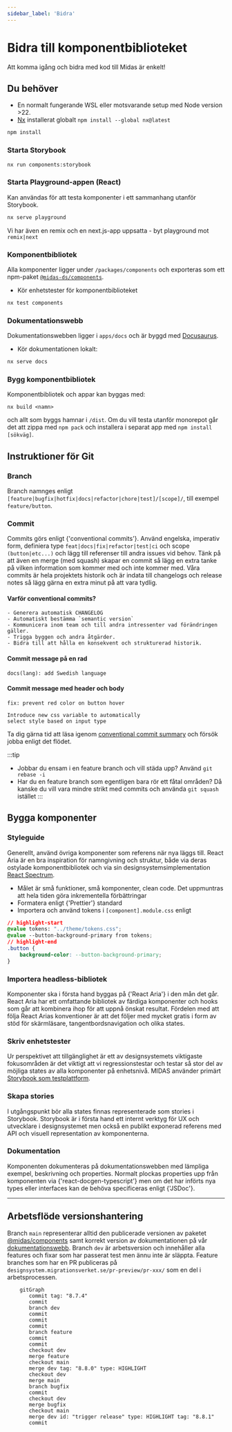 ```yaml
---
sidebar_label: 'Bidra'
---
```



# Bidra till komponentbiblioteket

Att komma igång och bidra med kod till Midas är enkelt!

## Du behöver

- En normalt fungerande WSL eller motsvarande setup med Node version >22.
- [Nx](https://nx.dev) installerat globalt `npm install --global nx@latest`

```bash
npm install
```

### Starta Storybook

```bash
nx run components:storybook
```

### Starta Playground-appen (React)

Kan användas för att testa komponenter i ett sammanhang utanför Storybook.

```bash
nx serve playground
```

Vi har även en remix och en next.js-app uppsatta - byt playground mot `remix|next`

### Komponentbibliotek

Alla komponenter ligger under `/packages/components` och exporteras som ett npm-paket [`@midas-ds/components`](https://www.npmjs.com/package/@midas-ds/components).

- Kör enhetstester för komponentbiblioteket

```bash
nx test components
```

### Dokumentationswebb

Dokumentationswebben ligger i `apps/docs` och är byggd med [Docusaurus](https://docusaurus.io/).

- Kör dokumentationen lokalt:

```bash
nx serve docs
```

### Bygg komponentbibliotek

Komponentbibliotek och appar kan byggas med:

```shell
nx build <namn>
```

och allt som byggs hamnar i `/dist`. Om du vill testa utanför monorepot går det att zippa med `npm pack` och installera i
separat app med `npm install [sökväg]`.

## Instruktioner för Git

### Branch

Branch namnges enligt `[feature|bugfix|hotfix|docs|refactor|chore|test]/[scope]/`, till exempel `feature/button`.

### Commit

Commits görs enligt <Link href='https://www.conventionalcommits.org/en/v1.0.0/#summary'>{'conventional commits'}</Link>. Använd engelska,
imperativ form, definiera type `feat|docs|fix|refactor|test|ci` och scope `(button|etc...)` och lägg till referenser
till andra issues vid behov. Tänk på att även en merge (med squash) skapar en commit så lägg en extra tanke på
vilken information som kommer med och inte kommer med. Våra commits är hela projektets historik och är indata till
changelogs och release notes så lägg gärna en extra minut på att vara tydlig.

#### Varför conventional commits?

    - Generera automatisk CHANGELOG
    - Automatiskt bestämma `semantic version`
    - Kommunicera inom team och till andra intressenter vad förändringen gäller.
    - Trigga byggen och andra åtgärder.
    - Bidra till att hålla en konsekvent och strukturerad historik.

#### Commit message på en rad

`docs(lang): add Swedish language`

#### Commit message med header och body

```
fix: prevent red color on button hover

Introduce new css variable to automatically
select style based on input type

```

Ta dig gärna tid att läsa igenom [conventional commit summary](https://www.conventionalcommits.org/en/v1.0.0-beta.3/#summary)
och försök jobba enligt det flödet.

:::tip

- Jobbar du ensam i en feature branch och vill städa upp? Använd `git rebase -i`
- Har du en feature branch som egentligen bara rör ett fåtal områden? Då kanske du vill vara mindre strikt
  med commits och använda `git squash` istället
  :::

## Bygga komponenter

### Styleguide

Generellt, använd övriga komponenter som referens när nya läggs till. React Aria är en bra inspiration för namngivning
och struktur, både via deras ostylade komponentbibliotek och via sin designsystemsimplementation
[React Spectrum](https://github.com/adobe/react-spectrum/tree/main/packages/%40react-spectrum).

- Målet är små funktioner, små komponenter, clean code. Det uppmuntras att hela tiden göra inkrementella förbättringar
- Formatera enligt <Link href='https://prettier.io/'>{'Prettier'}</Link> standard
- Importera och använd tokens i `[component].module.css` enligt

```css title="Button.module.css"
// highlight-start
@value tokens: "../theme/tokens.css";
@value --button-background-primary from tokens;
// highlight-end
.button {
    background-color: --button-background-primary;
}
```

### Importera headless-bibliotek

Komponenter ska i första hand byggas på <Link href='https://react-spectrum.adobe.com/react-aria/getting-started.html'>{'React Aria'}</Link> i den mån det går. React Aria har ett omfattande bibliotek av
färdiga komponenter och hooks som går att kombinera ihop för att uppnå önskat resultat. Fördelen med att följa React Arias
konventioner är att det följer med mycket gratis i form av stöd för skärmläsare, tangentbordsnavigation och olika states.

### Skriv enhetstester

Ur perspektivet att tillgänglighet är ett av designsystemets viktigaste fokusområden är det viktigt att vi regressionstestar och testar
så stor del av möjliga states av alla komponenter på enhetsnivå. MIDAS använder primärt
[Storybook som testplattform](https://storybook.js.org/docs/writing-tests).

### Skapa stories

I utgångspunkt bör alla states finnas representerade som stories i Storybook. Storybook är i första hand ett internt
verktyg för UX och utvecklare i designsystemet men också en publikt exponerad referens med API och visuell
representation av komponenterna.

### Dokumentation

Komponenten dokumenteras på dokumentationswebben med lämpliga exempel, beskrivning och properties. Normalt plockas
properties upp från komponenten via <Link href='https://github.com/styleguidist/react-docgen-typescript'>{'react-docgen-typescript'}</Link>
men om det har införts nya types eller interfaces kan de behöva specificeras enligt <Link href='https://jsdoc.app/'>{'JSDoc'}</Link>.

---

## Arbetsflöde versionshantering

Branch `main` representerar alltid den publicerade versionen av paketet [@midas/components](https://www.npmjs.com/package/@midas-ds/components) samt
korrekt version av dokumentationen på vår [dokumentationswebb](https://designsystem.migrationsverket.se/). Branch `dev` är arbetsversion och innehåller
alla features och fixar som har passerat test men ännu inte är släppta. Feature branches som har en PR publiceras på `designsystem.migrationsverket.se/pr-preview/pr-xxx/` som en del i arbetsprocessen.

```mermaid
    gitGraph
       commit tag: "8.7.4"
       commit
       branch dev
       commit
       commit
       commit
       branch feature
       commit
       commit
       checkout dev
       merge feature
       checkout main
       merge dev tag: "8.8.0" type: HIGHLIGHT
       checkout dev
       merge main
       branch bugfix
       commit
       checkout dev
       merge bugfix
       checkout main
       merge dev id: "trigger release" type: HIGHLIGHT tag: "8.8.1"
       commit

```
